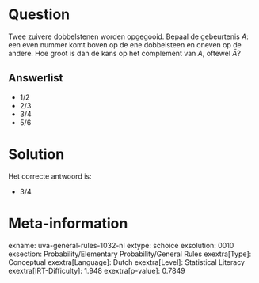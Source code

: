 Question
========

Twee zuivere dobbelstenen worden opgegooid. Bepaal de gebeurtenis *A*:
een even nummer komt boven op de ene dobbelsteen en oneven op de andere.
Hoe groot is dan de kans op het complement van *A*, oftewel
$\bar{A}$?

Answerlist
----------

* 1/2
* 2/3
* 3/4
* 5/6

Solution
========

Het correcte antwoord is: 

* 3/4

Meta-information
================
exname: uva-general-rules-1032-nl
extype: schoice
exsolution: 0010
exsection: Probability/Elementary Probability/General Rules
exextra[Type]: Conceptual
exextra[Language]: Dutch
exextra[Level]: Statistical Literacy
exextra[IRT-Difficulty]: 1.948
exextra[p-value]: 0.7849
